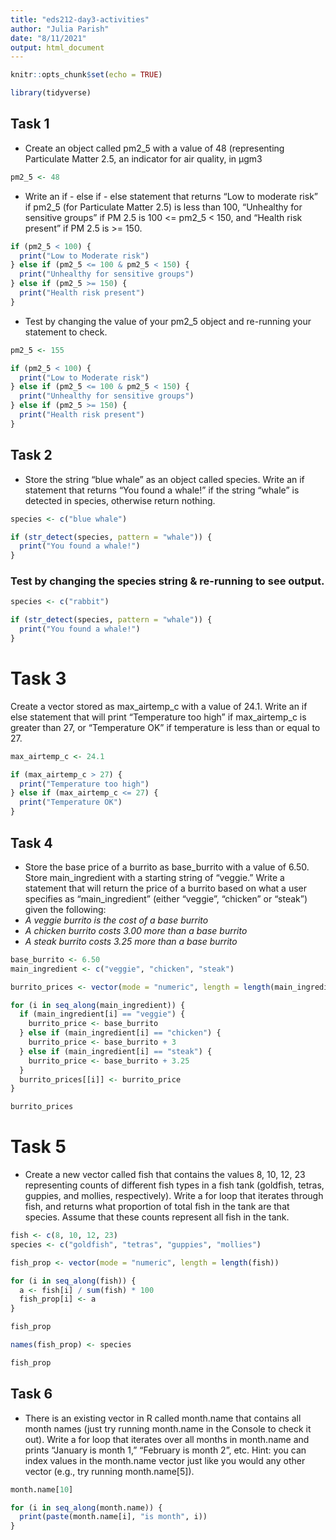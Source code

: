 ```yaml
---
title: "eds212-day3-activities"
author: "Julia Parish"
date: "8/11/2021"
output: html_document
---
```


```r
knitr::opts_chunk$set(echo = TRUE)

library(tidyverse)

```

## **Task 1**
- Create an object called pm2_5 with a value of 48 (representing Particulate Matter 2.5, an indicator for air quality, in μgm3 

```r
pm2_5 <- 48

```
- Write an if - else if - else statement that returns “Low to moderate risk” if pm2_5 (for Particulate Matter 2.5) is less than 100, “Unhealthy for sensitive groups” if PM 2.5 is 100 <= pm2_5 < 150, and “Health risk present” if PM 2.5 is >= 150.
```r
if (pm2_5 < 100) {
  print("Low to Moderate risk")
} else if (pm2_5 <= 100 & pm2_5 < 150) {
  print("Unhealthy for sensitive groups")
} else if (pm2_5 >= 150) {
  print("Health risk present")
}

```
- Test by changing the value of your pm2_5 object and re-running your statement to check.

```r
pm2_5 <- 155

if (pm2_5 < 100) {
  print("Low to Moderate risk")
} else if (pm2_5 <= 100 & pm2_5 < 150) {
  print("Unhealthy for sensitive groups")
} else if (pm2_5 >= 150) {
  print("Health risk present")
}

```
## **Task 2**
- Store the string “blue whale” as an object called species. Write an if statement that returns “You found a whale!” if the string “whale” is detected in species, otherwise return nothing. 

```r
species <- c("blue whale")

if (str_detect(species, pattern = "whale")) {
  print("You found a whale!")
}

```
### Test by changing the species string & re-running to see output.
```r
species <- c("rabbit")

if (str_detect(species, pattern = "whale")) {
  print("You found a whale!")
}
```
# **Task 3**
Create a vector stored as max_airtemp_c with a value of 24.1. Write an if else statement that will print “Temperature too high” if max_airtemp_c is greater than 27, or “Temperature OK” if temperature is less than or equal to 27.
```r
max_airtemp_c <- 24.1

if (max_airtemp_c > 27) {
  print("Temperature too high")
} else if (max_airtemp_c <= 27) {
  print("Temperature OK")
}

```
## **Task 4**
- Store the base price of a burrito as base_burrito with a value of 6.50. Store main_ingredient with a starting string of “veggie.” Write a statement that will return the price of a burrito based on what a user specifies as “main_ingredient” (either “veggie”, “chicken” or “steak”) given the following:
- *A veggie burrito is the cost of a base burrito*
- *A chicken burrito costs 3.00 more than a base burrito*
- *A steak burrito costs 3.25 more than a base burrito*

```r
base_burrito <- 6.50
main_ingredient <- c("veggie", "chicken", "steak")

burrito_prices <- vector(mode = "numeric", length = length(main_ingredient))

for (i in seq_along(main_ingredient)) {
  if (main_ingredient[i] == "veggie") {
    burrito_price <- base_burrito
  } else if (main_ingredient[i] == "chicken") {
    burrito_price <- base_burrito + 3
  } else if (main_ingredient[i] == "steak") {
    burrito_price <- base_burrito + 3.25
  }
  burrito_prices[[i]] <- burrito_price
}

burrito_prices
```
# **Task 5**
- Create a new vector called fish that contains the values 8, 10, 12, 23 representing counts of different fish types in a fish tank (goldfish, tetras, guppies, and mollies, respectively). Write a for loop that iterates through fish, and returns what proportion of total fish in the tank are that species. Assume that these counts represent all fish in the tank.

```r
fish <- c(8, 10, 12, 23)
species <- c("goldfish", "tetras", "guppies", "mollies")

fish_prop <- vector(mode = "numeric", length = length(fish))

for (i in seq_along(fish)) {
  a <- fish[i] / sum(fish) * 100
  fish_prop[i] <- a
} 

fish_prop

names(fish_prop) <- species

fish_prop

```

## **Task 6**
- There is an existing vector in R called month.name that contains all month names (just try running month.name in the Console to check it out). Write a for loop that iterates over all months in month.name and prints “January is month 1,” “February is month 2”, etc.
Hint: you can index values in the month.name vector just like you would any other vector (e.g., try running month.name[5]).

```r

month.name[10]

for (i in seq_along(month.name)) {
  print(paste(month.name[i], "is month", i))
}

```
